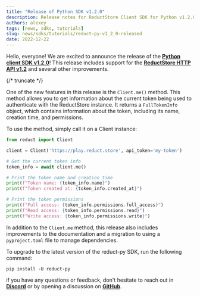 ```yaml
---
title: "Release of Python SDK v1.2.0"
description: Release notes for ReductStore Client SDK for Python v1.2.0 with usage examples
authors: alexey
tags: [news, sdks, tutorials]
slug: news/sdks/tutorials/reduct-py-v1_2_0-released
date: 2022-12-22
---
```


Hello, everyone!
We are excited to announce the release of
the [**Python client SDK v1.2.0**](https://github.com/reductstore/reduct-py/releases/tag/v1.2.0)! This release includes
support for the
[**ReductStore HTTP API v1.2**](https://github.com/reductstore/reductstore/releases/tag/v1.2.0) and several other
improvements.

{/* truncate */}

One of the new features in this release is the `Client.me()` method. This method allows you to get information about the
current token being used to authenticate with the ReductStore instance. It returns a `FullTokenInfo` object, which
contains
information about the token, including its name, creation time, and permissions.

To use the method, simply call it on a Client instance:

```python
from reduct import Client

client = Client('https://play.reduct.store', api_token='my-token')

# Get the current token info
token_info = await client.me()

# Print the token name and creation time
print(f"Token name: {token_info.name}")
print(f"Token created at: {token_info.created_at}")

# Print the token permissions
print(f"Full access: {token_info.permissions.full_access}")
print(f"Read access: {token_info.permissions.read}")
print(f"Write access: {token_info.permissions.write}")
```

In addition to the `Client.me` method, this release also includes improvements to the documentation and a migration to
using a
`pyproject.toml` file to manage dependencies.

To upgrade to the latest version of the reduct-py SDK, run the following command:

```
pip install -U reduct-py
```

if you have any questions or feedback, don't hesitate to reach out in [**Discord**](https://discord.gg/8wPtPGJYsn)
or by opening a discussion on [**GitHub**](https://github.com/reductstore/reductstore/discussions).